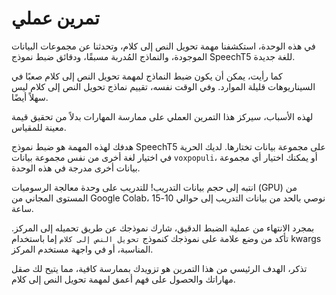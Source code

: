 # تمرين عملي

في هذه الوحدة، استكشفنا مهمة تحويل النص إلى كلام، وتحدثنا عن مجموعات البيانات الموجودة، والنماذج المُدربة مسبقًا، ودقائق ضبط نموذج SpeechT5 للغة جديدة.

كما رأيت، يمكن أن يكون ضبط النماذج لمهمة تحويل النص إلى كلام صعبًا في السيناريوهات قليلة الموارد. وفي الوقت نفسه، تقييم نماذج تحويل النص إلى كلام ليس سهلاً أيضًا.

لهذه الأسباب، سيركز هذا التمرين العملي على ممارسة المهارات بدلاً من تحقيق قيمة معينة للمقياس.

هدفك لهذه المهمة هو ضبط نموذج SpeechT5 على مجموعة بيانات تختارها. لديك الحرية في اختيار لغة أخرى من نفس مجموعة بيانات `voxpopuli`، أو يمكنك اختيار أي مجموعة بيانات أخرى مدرجة في هذه الوحدة.

انتبه إلى حجم بيانات التدريب! للتدريب على وحدة معالجة الرسوميات (GPU) من المستوى المجاني من Google Colab، نوصي بالحد من بيانات التدريب إلى حوالي 10-15 ساعة.

بمجرد الانتهاء من عملية الضبط الدقيق، شارك نموذجك عن طريق تحميله إلى المركز. تأكد من وضع علامة على نموذجك كنموذج `تحويل النص إلى كلام` إما باستخدام kwargs المناسبة، أو في واجهة مستخدم المركز.

تذكر، الهدف الرئيسي من هذا التمرين هو تزويدك بممارسة كافية، مما يتيح لك صقل مهاراتك والحصول على فهم أعمق لمهمة تحويل النص إلى كلام.